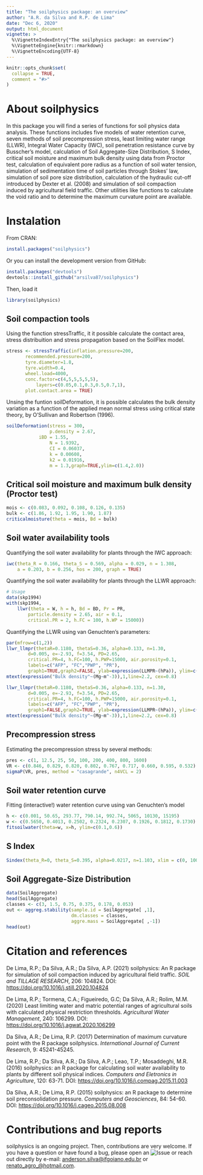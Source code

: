 ---
title: "The soilphysics package: an overview"
author: "A.R. da Silva and R.P. de Lima"
date: "Dec 6, 2020"
output: html_document
vignette: >
  %\VignetteIndexEntry{"The soilphysics package: an overview"}
  %\VignetteEngine{knitr::rmarkdown}
  %\VignetteEncoding{UTF-8}
---

```{r setup, echo = FALSE}
knitr::opts_chunk$set(
  collapse = TRUE,
  comment = "#>"
)
```

# About soilphysics
In this package you will find a series of functions for soil physics data analysis. These functions includes five models of water retention curve, seven methods of soil precompression stress, least limiting water range (LLWR), Integral Water Capacity (IWC), soil penetration resistance curve by Busscher's model, calculation of Soil Aggregate-Size Distribution, S Index, critical soil moisture and maximum bulk density using data from Proctor test, calculation of equivalent pore radius as a function of soil water tension, simulation of sedimentation time of soil particles through Stokes' law, simulation of soil pore size distribution, calculation of the hydraulic cut-off introduced by  Dexter et al. (2008) and simulation of soil compaction induced by agricultural field traffic. Other utilities like functions to calculate the void ratio and to determine the maximum curvature point are available. 

# Instalation

From CRAN:

```{r eval=FALSE}
install.packages("soilphysics")
```

Or you can install the development version from GitHub:

```{r, eval=FALSE}
install.packages("devtools")
devtools::install_github("arsilva87/soilphysics")
```

Then, load it

```{r warning=FALSE}
library(soilphysics) 
```

## Soil compaction tools

Using the function stressTraffic, it it possible calculate the contact area, stress distribuition and stress propagation based on the SoilFlex model. 

```{r}
stress <- stressTraffic(inflation.pressure=200, 
	   recommended.pressure=200, 
	   tyre.diameter=1.8, 
	   tyre.width=0.4, 
	   wheel.load=4000, 
	   conc.factor=c(4,5,5,5,5,5),
           layers=c(0.05,0.1,0.3,0.5,0.7,1), 
	   plot.contact.area = TRUE)

```

Unsing the funtion soilDeformation, it is possible calculates the bulk density variation as a function of the applied mean normal stress using critical state theory, by O'Sullivan and Robertson (1996). 

```{r}
soilDeformation(stress = 300,
                p.density = 2.67,
	        iBD = 1.55, 
                N = 1.9392, 
                CI = 0.06037, 
                k = 0.00608, 
                k2 = 0.01916,
                m = 1.3,graph=TRUE,ylim=c(1.4,2.0))

```


## Critical soil moisture and maximum bulk density (Proctor test)

```{r}
mois <- c(0.083, 0.092, 0.108, 0.126, 0.135)
bulk <- c(1.86, 1.92, 1.95, 1.90, 1.87)
criticalmoisture(theta = mois, Bd = bulk)
```

## Soil water availability tools

Quantifying the soil water availability for plants through the IWC approach:

```{r}
iwc(theta_R = 0.166, theta_S = 0.569, alpha = 0.029, n = 1.308, 
    a = 0.203, b = 0.256, hos = 200, graph = TRUE)
```

Quantifying the soil water availability for plants through the LLWR approach:

```{r}
# Usage
data(skp1994)
with(skp1994,
	llwr(theta = W, h = h, Bd = BD, Pr = PR,
		particle.density = 2.65, air = 0.1,
		critical.PR = 2, h.FC = 100, h.WP = 15000))
```		

Quantifying the LLWR using van Genuchten's parameters:

```{r}
par(mfrow=c(1,2))
llwr_llmpr(thetaR=0.1180, thetaS=0.36, alpha=0.133, n=1.30, 
        d=0.005, e=-2.93, f=3.54, PD=2.65,
        critical.PR=4, h.FC=100, h.PWP=15000, air.porosity=0.1,
        labels=c("AFP", "FC","PWP", "PR"),
        graph1=TRUE,graph2=FALSE, ylab=expression(LLMPR~(hPa)), ylim=c(15000,1))
mtext(expression("Bulk density"~(Mg~m^-3)),1,line=2.2, cex=0.8)

llwr_llmpr(thetaR=0.1180, thetaS=0.36, alpha=0.133, n=1.30, 
        d=0.005, e=-2.93, f=3.54, PD=2.65,
        critical.PR=4, h.FC=100, h.PWP=15000, air.porosity=0.1,
        labels=c("AFP", "FC","PWP", "PR"),
        graph1=FALSE,graph2=TRUE, ylab=expression(LLMPR~(hPa)), ylim=c(0.1,0.5))
mtext(expression("Bulk density"~(Mg~m^-3)),1,line=2.2, cex=0.8)
```

## Precompression stress

Estimating the precompression stress by several methods:

```{r}
pres <- c(1, 12.5, 25, 50, 100, 200, 400, 800, 1600)
VR <- c(0.846, 0.829, 0.820, 0.802, 0.767, 0.717, 0.660, 0.595, 0.532)
sigmaP(VR, pres, method = "casagrande", n4VCL = 2)
```

## Soil water retention curve

Fitting (interactive!) water retention curve using van Genuchten's model

```{r, echo=FALSE}
h <- c(0.001, 50.65, 293.77, 790.14, 992.74, 5065, 10130, 15195)
w <- c(0.5650, 0.4013, 0.2502, 0.2324, 0.2307, 0.1926, 0.1812, 0.1730)
fitsoilwater(theta=w, x=h, ylim=c(0.1,0.6))
```

## S Index

```{r}
Sindex(theta_R=0, theta_S=0.395, alpha=0.0217, n=1.103, xlim = c(0, 1000))
```

## Soil Aggregate-Size Distribution

```{r}
data(SoilAggregate)
head(SoilAggregate)
classes <- c(3, 1.5, 0.75, 0.375, 0.178, 0.053)
out <- aggreg.stability(sample.id = SoilAggregate[ ,1], 
                        dm.classes = classes, 
                        aggre.mass = SoilAggregate[ ,-1])
head(out)
```

 
# Citation and references
De Lima, R.P.; Da Silva, A.R.; Da Silva, A.P. (2021) soilphysics: An R package for simulation of soil compaction induced by agricultural field traffic. *SOIL and TILLAGE RESEARCH*, 206: 104824. DOI: <https://doi.org/10.1016/j.still.2020.104824>

De Lima, R.P.; Tormena, C.A.; Figueiredo, G.C; Da Silva, A.R.; Rolim, M.M. (2020) Least limiting water and matric potential ranges of agricultural soils with calculated physical restriction thresholds. *Agricultural Water Management*, 240: 106299. DOI: <https://doi.org/10.1016/j.agwat.2020.106299>

Da Silva, A.R.; De Lima, R.P. (2017) Determination of maximum curvature point with the R package soilphysics. *International Journal of Current Research*, 9: 45241-45245.  

De Lima, R.P.; Da Silva, A.R.; Da Silva, A.P.; Leao, T.P.; Mosaddeghi, M.R. (2016) soilphysics: an R package for calculating soil water availability to plants by different soil physical indices. *Computers and Eletronics in Agriculture*, 120: 63-71. DOI: <https://doi.org/10.1016/j.compag.2015.11.003>

Da Silva, A.R.; De Lima, R.P. (2015) soilphysics: an R package to determine soil preconsolidation pressure. *Computers and Geosciences*, 84: 54-60. DOI: <https://doi.org/10.1016/j.cageo.2015.08.008>


# Contributions and bug reports

soilphysics is an ongoing project. Then, contributions are very welcome. If you have a question or have found a bug, please open an ![Issue](<https://github.com/arsilva87/soilphysics/issues>) or reach out directly by e-mail: <anderson.silva@ifgoiano.edu.br> or <renato_agro_@hotmail.com>.

